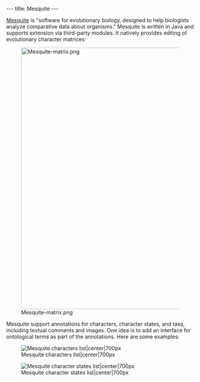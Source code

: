 ---
title: Mesquite
---

[http://mesquiteproject.org/mesquite/mesquite.html Mesquite] is "software for evolutionary biology, designed to help biologists analyze comparative data about organisms."  Mesquite is written in Java and supports extension via third-party modules.  It natively provides editing of evolutionary character matrices:

[[Image:Mesquite-matrix.png|center|700px]]

Mesquite support annotations for characters, character states, and taxa, including textual comments and images.  One idea is to add an interface for ontological terms as part of the annotations.  Here are some examples:

[[Image:Mesquite-characters.png|frame|Mesquite characters list|center|700px]]

[[Image:Phenote-states.png|frame|Mesquite character states list|center|700px]]